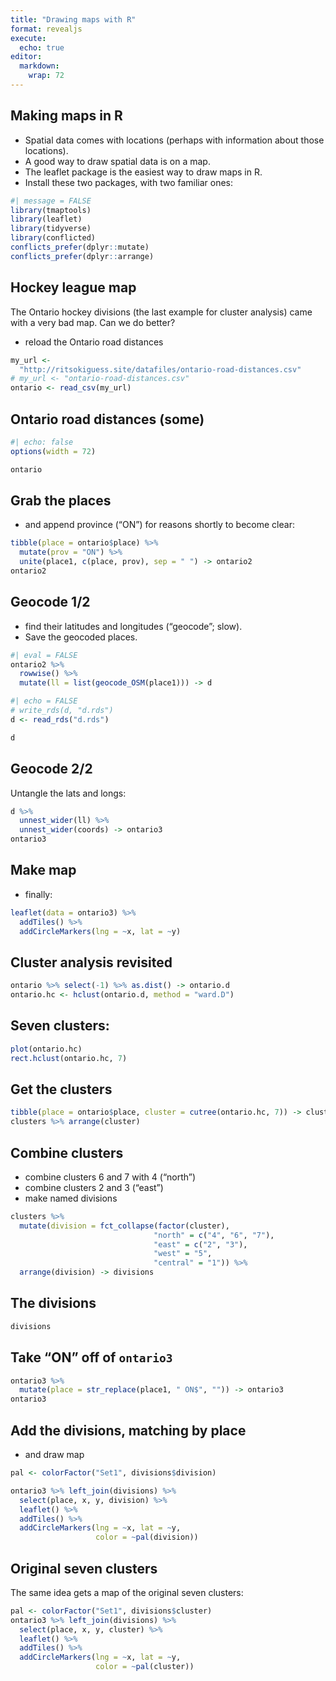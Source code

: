 ```yaml
---
title: "Drawing maps with R"
format: revealjs
execute:
  echo: true
editor: 
  markdown: 
    wrap: 72
---
```



## Making maps in R

- Spatial data comes with locations (perhaps with information about those locations).
- A good way to draw spatial data is on a map.
- The leaflet package is the easiest way to draw maps in R.
- Install these two packages, with two familiar ones:

\small
```r
#| message = FALSE
library(tmaptools)
library(leaflet)
library(tidyverse)
library(conflicted)
conflicts_prefer(dplyr::mutate)
conflicts_prefer(dplyr::arrange)
```
\normalsize

## Hockey league map

The Ontario hockey divisions (the last example for cluster analysis) came with a very bad map. Can we do better?

- reload the Ontario road distances

\small
```r
my_url <-
  "http://ritsokiguess.site/datafiles/ontario-road-distances.csv"
# my_url <- "ontario-road-distances.csv"
ontario <- read_csv(my_url)
```
\normalsize

## Ontario road distances (some)

```r
#| echo: false
options(width = 72)
```


```r
ontario
```


## Grab the places

- and append province ("ON") for reasons shortly to become clear:

\small
```r
tibble(place = ontario$place) %>% 
  mutate(prov = "ON") %>% 
  unite(place1, c(place, prov), sep = " ") -> ontario2
ontario2
```
\normalsize

## Geocode 1/2

- find their latitudes and longitudes ("geocode"; slow). 
- Save the geocoded places.

```r
#| eval = FALSE
ontario2 %>% 
  rowwise() %>% 
  mutate(ll = list(geocode_OSM(place1))) -> d
```

```r
#| echo = FALSE
# write_rds(d, "d.rds")
d <- read_rds("d.rds")
```

\small
```r
d
```
\normalsize

## Geocode 2/2

Untangle the lats and longs:

```r
d %>% 
  unnest_wider(ll) %>% 
  unnest_wider(coords) -> ontario3
ontario3
```

## Make map

- finally:


```r
leaflet(data = ontario3) %>% 
  addTiles() %>% 
  addCircleMarkers(lng = ~x, lat = ~y) 
```
 



## Cluster analysis revisited

```r
ontario %>% select(-1) %>% as.dist() -> ontario.d
ontario.hc <- hclust(ontario.d, method = "ward.D")
```

## Seven clusters:

```r
plot(ontario.hc)
rect.hclust(ontario.hc, 7)
```

## Get the clusters

\footnotesize
```r
tibble(place = ontario$place, cluster = cutree(ontario.hc, 7)) -> clusters
clusters %>% arrange(cluster)
```

\normalsize

## Combine clusters

- combine clusters 6 and 7 with 4 ("north")
- combine clusters 2 and 3 ("east")
- make named divisions

```r
clusters %>% 
  mutate(division = fct_collapse(factor(cluster),
                                "north" = c("4", "6", "7"),
                                "east" = c("2", "3"),
                                "west" = "5",
                                "central" = "1")) %>% 
  arrange(division) -> divisions
```

## The divisions

```r
divisions
```

## Take "ON" off of `ontario3`

\footnotesize
```r
ontario3 %>% 
  mutate(place = str_replace(place1, " ON$", "")) -> ontario3
ontario3
```
\normalsize

## Add the divisions, matching by place

- and draw map

```r
pal <- colorFactor("Set1", divisions$division)

ontario3 %>% left_join(divisions) %>% 
  select(place, x, y, division) %>% 
  leaflet() %>% 
  addTiles() %>% 
  addCircleMarkers(lng = ~x, lat = ~y, 
                   color = ~pal(division)) 
```


## Original seven clusters

The same idea gets a map of the original seven clusters:

```r
pal <- colorFactor("Set1", divisions$cluster)
ontario3 %>% left_join(divisions) %>% 
  select(place, x, y, cluster) %>% 
  leaflet() %>% 
  addTiles() %>% 
  addCircleMarkers(lng = ~x, lat = ~y, 
                   color = ~pal(cluster))
```
